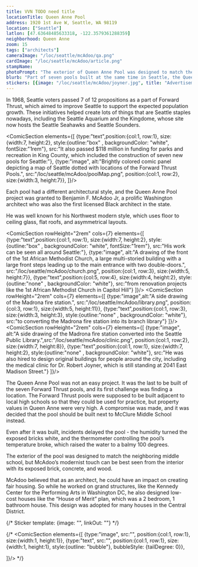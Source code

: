 ```yaml
---
title: VVN TODO need title
locationTitle: Queen Anne Pool
address: 1920 1st Ave W, Seattle, WA 98119
location: ["Seattle"] 
latlon: [47.63648485633318, -122.3579361288359]
neighborhood: Queen Anne
zoom: 15
tags: ["architects"]
cameraImage: "/loc/seattle/mcAdoo/qa.png"
cardImage: "/loc/seattle/mcAdoo/article.png"
stampName:
photoPrompt: "The exterior of Queen Anne Pool was designed to match the neighboring middle school. Photograph details that stand out to you."
blurb: "Part of seven pools built at the same time in Seattle, the Queen Anne Pool was designed by an architect who's legacy helped shape numerous buildings in the city."
stickers: [{image: "/loc/seattle/mcAdoo/joyner.jpg", title: "Advertisement for Dr. Joyner's clinic, which was designed by McAdoo", linkOut: "https://www.loc.gov/resource/sn87093377/1950-04-12/ed-1/?sp=8&q=robert+joyner&r=-0.004,0.767,0.458,0.318,0"},{image: "/loc/seattle/mcAdoo/qa.png", title: "View North from Queen Anne Water Tower, 1906. University of Washington Libraries, Special Collections, Warner 203. From the HAER report", linkOut: "https://tile.loc.gov/storage-services/master/pnp/habshaer/wa/wa0700/wa0750/data/wa0750data.pdf"},{image: "/loc/seattle/mcAdoo/clinic.png"},{image: "/loc/seattle/mcAdoo/poolMap.png"}]
---
```


In 1968, Seattle voters passed 7 of 12 propositions as a part of Forward Thrust, which aimed to improve Seattle to support the expected population growth. These initiatives helped create lots of things that are Seattle staples nowadays, including the Seattle Aquarium and the Kingdome, whose site now hosts the Seattle Seahawks and Seattle Sounders.

<ComicSection elements={[
    {type:"text",position:{col:1, row:1}, size:{width:7, height:2}, style:{outline:"box" , backgroundColor: "white", fontSize:"1rem"}, src:"It also passed $118 million in funding for parks and recreation in King County, which included the construction of seven new pools for Seattle:"},
    {type:"image", alt:"Brightly colored comic panel depicting a map of Seattle dotted with locations of the Forward Thrust Pools.", src:"/loc/seattle/mcAdoo/poolMap.png", position:{col:1, row:2}, size:{width:3, height:7}},
]}/> 

Each pool had a different architectural style, and the Queen Anne Pool project was granted to Benjamin F. McAdoo Jr, a prolific Washington architect who was also the first licensed Black architect in the state.

He was well known for his Northwest modern style, which uses floor to ceiling glass, flat roofs, and asymmetrical layouts.


<ComicSection rowHeight="2rem" cols={7} elements={[
    {type:"text",position:{col:1, row:1}, size:{width:7, height:2}, style:{outline:"box" , backgroundColor: "white", fontSize:"1rem"}, src:"His work can be seen all around Seattle:"},
    {type:"image", alt:"A drawing of the front of the 1st African Methodist Church, a large multi-storied building with a large front steps leading up to the main entrance with two double-doors.", src:"/loc/seattle/mcAdoo/church.png", position:{col:1, row:3}, size:{width:5, height:7}},
    {type:"text",position:{col:5, row:4}, size:{width:4, height:2}, style:{outline:"none" , backgroundColor: "white"}, src:"from renovation projects like the 1st African Methodist Church in Capitol Hill"}
]}/> 
<ComicSection rowHeight="2rem" cols={7} elements={[
    {type:"image",alt:"A side drawing of the Madrona fire station.", src:"/loc/seattle/mcAdoo/library.png", position:{col:3, row:1}, size:{width:5, height:11}},
    {type:"text",position:{col:1, row:3}, size:{width:3, height:3}, style:{outline:"none" , backgroundColor: "white"}, src:"to converting the Madrona fire station into its branch library"}
]}/> 
<ComicSection rowHeight="2rem" cols={7} elements={[
    {type:"image", alt:"A side drawing of the Madrona fire station converted into the Seattle Public Library.",src:"/loc/seattle/mcAdoo/clinic.png", position:{col:1, row:2}, size:{width:7, height:8}},
    {type:"text",position:{col:1, row:1}, size:{width:7, height:2}, style:{outline:"none" , backgroundColor: "white"}, src:"He was also hired to design original buildings for people around the city, including the medical clinic for Dr. Robert Joyner, which is still standing at 2041 East Madison Street."}
]}/> 

<LOCItem
    type="newspaper"
    image="/loc/seattle/mcAdoo/joyner.png"
    linkOut="https://www.loc.gov/resource/sn87093377/1950-04-12/ed-1/?sp=8&q=robert+joyner&r=-0.019,0.065,1.122,0.769,0"
    caption="Snippet from the Northwest Enterprise, highlighting all the features of the new clinic, including a direct phone line to the pharmacy and an x-ray machine."
    alt="A reproduction of a page from the newspaper, The Northwest Enterprise. The page includes a street-view black and white photo of Dr. Robert Joyner’s clinic with cars parallel parked in front of the clinic, and people standing outside."/>

The Queen Anne Pool was not an easy project. It was the last to be built of the seven Forward Thrust pools, and its first challenge was finding a location. The Forward Thrust pools were supposed to be built adjacent to local high schools so that they could be used for practice, but property values in Queen Anne were very high. A compromise was made, and it was decided that the pool should be built next to McClure Middle School instead.

Even after it was built, incidents delayed the pool - the humidity turned the exposed bricks white, and the thermometer controlling the pool’s temperature broke, which raised the water to a balmy 100 degrees.

The exterior of the pool was designed to match the neighboring middle school, but McAdoo’s modernist touch can be best seen from the interior with its exposed brick, concrete, and wood. 

<LOCItem
    type="newspaper"
    image="/loc/seattle/mcAdoo/article.png"
    linkOut="https://www.loc.gov/resource/sn92051342/1947-03-08/ed-1/?sp=11&q=benjamin+mcadoo&r=-0.171,-0.054,1.084,0.743,0"
    caption=""
    alt="A reproduction of a page from the newspaper The Hartford Chronicle."/>

<LOCItem
    type="newspaper"
    image="/loc/seattle/mcAdoo/tips.png"
    linkOut="https://www.loc.gov/resource/sn92051342/1947-03-08/ed-1/?sp=11&q=benjamin+mcadoo&r=-0.171,-0.054,1.084,0.743,0"
    caption="Article from the Hartford Chronicle, an African-American newspaper based in Connecticut, about what it takes to become an architect. McAdoo was highlighted at the end for his successful career."
    alt="A reproduction of a page from the newspaper The Hartford Chronicle."/>


McAdoo believed that as an architect, he could have an impact on creating fair housing. So while he worked on grand structures, like the Kennedy Center for the Performing Arts in Washington DC, he also designed low-cost houses like the “House of Merit” plan, which was a 2 bedroom, 1 bathroom house. This design was adopted for many houses in the Central District.

{/* 
Sticker template: 
{image: "", linkOut: ""}
*/}

{/* <ComicSection elements={[
    {type:"image", src:"", position:{col:1, row:1}, size:{width:1, height:1}},
    {type:"text", src:"", position:{col:1, row:1}, size:{width:1, height:1}, style:{outline: "bubble"}, bubbleStyle: {tailDegree: 0}},

]}/>  */}
